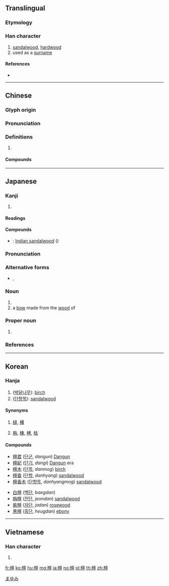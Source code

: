 ==Translingual==

===Etymology===
{{Han compound|木|亶|c1=s|c2=p|ls=psc}}

===Han character===
{{Han char|rn=75|rad=木|as=13|sn=17|four=40916|canj=DYWM|ids=⿰木亶}}

# [[sandalwood]], [[hardwood]]
# used as a [[surname]]

====References====
* {{Han ref|kx=0555.390|dkj=15632|dj=0945.220|hdz=21305.010|uh=6A80|ud=27264|bh=C0C8|bd=49352}}

----

==Chinese==
{{zh-forms}}

===Glyph origin===
{{Han etym}}

===Pronunciation===
{{zh-pron
|m=tán
|c=taan4
|mc=y
|oc=y
|cat=
}}

===Definitions===
{{zh-hanzi}}

# {{rfdef|zh}}

====Compounds====
{{zh-der|伐檀|印度黃檀|旃檀|栴檀|檀信|檀口|檀弓|檀施|檀暈妝|檀木靴|檀板|檀林|檀槽|檀欒|檀粉|檀越|檀車|檀那|檀郎|檀郎謝女|檀香|檀香山|檀香扇|毚檀|白檀|紫檀|邏逤檀|阿檀|馬躍檀溪|黑檀木}}

----

==Japanese==

===Kanji===
{{ja-kanji|grade=|rs=木13}}

# {{defn|lang=ja|sort=木13}}

====Readings====
{{ja-readings|goon=[[だん]] (dan)|kanon=[[たん]] (tan)|kun=[[まゆみ]] (mayumi)}}

====Compounds====
* {{ja-r|白檀|びゃくだん}}: [[Indian sandalwood]] ({{taxlink|Santalum album|species|noshow=1}})

{{wikipedia|lang=ja}}
{{ja-kanjitab|まゆみ|yomi=k}}

===Pronunciation===
{{ja-pron|yomi=k|まゆみ|acc=0|acc_ref=DJR,NHK|acc2=1|acc2_ref=DJR,NHK}}

===Alternative forms===
* {{ja-l|真弓}}, {{ja-l|檀弓}}

===Noun===
{{ja-noun|まゆみ|マユミ}}

# {{taxlink|Euonymus hamiltonianus|species|noshow=1}}
# a [[bow]] made from the [[wood]] of {{taxlink|Euonymus hamiltonianus|species|noshow=1}}

===Proper noun===
{{ja-pos|proper|だん}}

# {{surname|lang=ja|sort=たん'}}

===References===
<references/>

[[Category:ja:Trees|まゆみ]]

----

==Korean==

===Hanja===
{{ko-hanja|hangeul=단|eumhun=|rv=dan|mr=tan|y=tan}}

# ([[박달나무]]): [[birch]]
# ([[단향목]]): [[sandalwood]]

====Synonyms====
# {{sense|birch}} [[橽]], [[樺]]
# {{sense|sandalwood}} [[栴]], [[楝]], [[栲]], [[栝]]

====Compounds====
{{top2}}
* [[檀君]] ([[단군]], ''dangun'') [[w:Dangun|Dangun]]
* [[檀紀]] ([[단기]], ''dangi'') [[w:Dangun|Dangun]] era
* [[檀木]] ([[단목]], ''danmog'') [[birch]]
* [[檀香]] ([[단향]], ''danhyang'') [[sandalwood]]
* [[檀香木]] ([[단향목]], ''danhyangmog'') [[sandalwood]]
{{mid2}}
* [[白檀]] ([[백단]], ''baegdan'') {{vern|white sandalwood}}
* [[栴檀]] ([[전단]], ''jeondan'') [[sandalwood]]
* [[紫檀]] ([[자단]], ''jadan'') [[rosewood]]
* [[黑檀]] ([[흑단]], ''heugdan'') [[ebony]]
{{bottom}}

----

==Vietnamese==

===Han character===
{{vi-hantu|[[đàn]], [[trầm]]|rs=木13}}

# {{defn|lang=vi|sort=木13}}

[[fr:檀]]
[[ko:檀]]
[[hu:檀]]
[[mg:檀]]
[[ja:檀]]
[[no:檀]]
[[pl:檀]]
[[th:檀]]
[[zh:檀]]